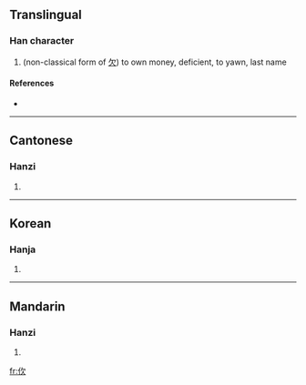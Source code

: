 ==Translingual==

===Han character===
{{Han char|rn=9|rad=人|as=04|sn=6|four=|canj=人弓人 (ONO)}}

# (non-classical form of [[欠]]) to own money, deficient, to yawn, last name

====References====
* {{Han ref|kx=0094.100|hdz=10125.020|uh=3438|ud=13368}}

----

==Cantonese==

===Hanzi===
{{yue-hanzi|jyut=|y=gim1, him3}}

# {{defn|Cantonese|sort=人04}}

----

==Korean==

===Hanja===
{{ko-hanja|hangeul=흠|rv=heum|mr=hŭm|y=hum|eumhun=하품|ehrv=hapum|ehmr=hapum|ehy=hapum}}

# {{defn|Korean|sort=人04}}

----

==Mandarin==

===Hanzi===
{{cmn-hanzi|pin=[[qiàn]] ([[qian4]])|wg=ch'ien<sup>4</sup>}}

# {{defn|Mandarin|sort=人04}}

[[fr:㐸]]